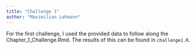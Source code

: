 ```yaml
---
title: "Challenge 1"
author: "Maximilian Lohmann"
---
```


For the first challenge, I used the provided data to follow along the Chapter_1_Challenge.Rmd.
The results of this can be found in `challenge1.R`.